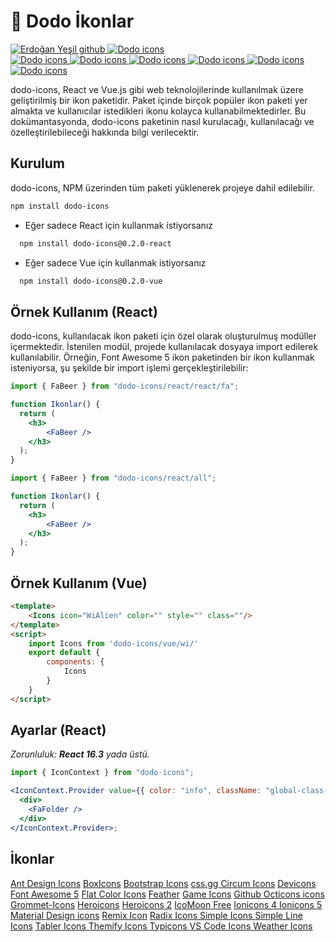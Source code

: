 

<Meta title="icons/Döküman" />




# 🦤 Dodo İkonlar

<div className={"flex flex-row gap-2"}>
    <a href="https://github.com/erdodo">
        <img src="https://img.shields.io/github/followers/erdodo?style=social" alt="Erdoğan Yeşil github"/>
    </a>
    <a href="https://github.com/erdodo/dodo-icons">
        <img src="https://img.shields.io/github/stars/erdodo/dodo-icons?style=social" alt="Dodo icons"/>
    </a>
</div>

<div className={"flex flex-row gap-2 !mt-3"}>
    <a href="https://www.npmjs.com/package/dodo-icons">
        <img src="https://img.shields.io/npm/v/dodo-icons" alt="Dodo icons"/>
    </a>
    <a href="https://www.npmjs.com/package/dodo-icons">
        <img src="https://img.shields.io/npm/dt/dodo-icons" alt="Dodo icons"/>
    </a>
    <a href="https://www.npmjs.com/package/dodo-icons">
        <img src="https://img.shields.io/github/issues/erdodo/dodo-icons" alt="Dodo icons"/>
    </a>
    <a href="https://www.npmjs.com/package/dodo-icons">
        <img src="https://img.shields.io/github/forks/erdodo/dodo-icons" alt="Dodo icons"/>
    </a>
    <a href="https://www.npmjs.com/package/dodo-icons">
        <img src="https://img.shields.io/github/stars/erdodo/dodo-icons" alt="Dodo icons"/>
    </a>
    <a href="https://www.npmjs.com/package/dodo-icons">
        <img src="https://img.shields.io/npm/l/dodo-icons" alt="Dodo icons"/>
    </a>
</div>


dodo-icons, React ve Vue.js gibi web teknolojilerinde kullanılmak üzere geliştirilmiş bir ikon paketidir.
Paket içinde birçok popüler ikon paketi yer almakta ve kullanıcılar istedikleri ikonu kolayca kullanabilmektedirler.
Bu dokümantasyonda, dodo-icons paketinin nasıl kurulacağı, kullanılacağı ve özelleştirilebileceği hakkında bilgi verilecektir.

## Kurulum
dodo-icons, NPM üzerinden tüm paketi yüklenerek projeye dahil edilebilir.

```bash
npm install dodo-icons
```
- Eğer sadece React için kullanmak istiyorsanız
```bash
  npm install dodo-icons@0.2.0-react
```
- Eğer sadece Vue için kullanmak istiyorsanız
```bash
  npm install dodo-icons@0.2.0-vue
```

## Örnek Kullanım (React)
dodo-icons, kullanılacak ikon paketi için özel olarak oluşturulmuş modüller içermektedir.
İstenilen modül, projede kullanılacak dosyaya import edilerek kullanılabilir.
Örneğin, Font Awesome 5 ikon paketinden bir ikon kullanmak isteniyorsa, şu şekilde bir import işlemi gerçekleştirilebilir:


```jsx
import { FaBeer } from "dodo-icons/react/react/fa";

function Ikonlar() {
  return (
    <h3>
        <FaBeer />
    </h3>
  );
}
```
```jsx
import { FaBeer } from "dodo-icons/react/all";

function Ikonlar() {
  return (
    <h3>
        <FaBeer />
    </h3>
  );
}
```
## Örnek Kullanım (Vue)

```html
<template>
    <Icons icon="WiAlien" color="" style="" class=""/>
</template>
<script>
    import Icons from 'dodo-icons/vue/wi/'
    export default {
        components: {
            Icons
        }
    }
</script>

```

## Ayarlar (React)


_Zorunluluk: **React 16.3** yada üstü._

```jsx
import { IconContext } from "dodo-icons";

<IconContext.Provider value={{ color: "info", className: "global-class-name" }}>
  <div>
    <FaFolder />
  </div>
</IconContext.Provider>;
```

## İkonlar

<div className={"flex flex-col"}>
    <a href="/?path=/docs/icons-i%CC%87konlar-ant-design-icons--docs">Ant Design Icons</a>
    <a href="/?path=/docs/icons-i̇konlar-boxicons--docs">BoxIcons</a>
    <a href="/?path=/docs/icons-i̇konlar-bootstrap-icons--docs">Bootstrap Icons</a>
    <a href="/?path=/docs/icons-i̇konlar-css-gg--docs">css.gg </a>
    <a href="/?path=/docs/icons-i̇konlar-circum-icons--docs">Circum Icons</a>
    <a href="/?path=/docs/icons-i%CC%87konlar-devicons--docs">Devicons</a>
    <a href="/?path=/docs/icons-i%CC%87konlar-font-awesome-5--docs">Font Awesome 5</a>
    <a href="/?path=/docs/icons-i%CC%87konlar-flat-color-icons--docs">Flat Color Icons</a>
    <a href="/?path=/docs/icons-i̇konlar-feather--docs">Feather</a>
    <a href="/?path=/docs/icons-i̇konlar-game-icons--docs">Game Icons</a>
    <a href="/?path=/docs/icons-i̇konlar-github-octicons-icons--docs">Github Octicons icons </a>
    <a href="/?path=/docs/icons-i̇konlar-grommet-icons--docs">Grommet-Icons</a>
    <a href="/?path=/docs/icons-i̇konlar-heroicons--docs">Heroicons</a>
    <a href="/?path=/docs/icons-i̇konlar-heroicons-2--docs"> Heroicons 2</a>
    <a href="/?path=/docs/icons-i̇konlar-icomoon-free--docs">IcoMoon Free</a>
    <a href="/?path=/docs/icons-i̇konlar-ionicons-4--docs">Ionicons 4 </a>
    <a href="/?path=/docs/icons-i̇konlar-ionicons-5--docs">Ionicons 5</a>
    <a href="/?path=/docs/icons-i̇konlar-material-design-icons--docs">Material Design icons</a>
    <a href="/?path=/docs/icons-i̇konlar-remix-icon--docs">Remix Icon</a>
    <a href="/?path=/docs/icons-i̇konlar-radix-icons--docs">Radix Icons </a>
    <a href="/?dpath=/docs/icons-i̇konlar-simple-icons--docs">Simple Icons </a>
    <a href="/?path=/docs/icons-i̇konlar-simple-line-icons--docs">Simple Line Icons</a>
    <a href="/?path=/docs/icons-i̇konlar-tabler-icons--docs">Tabler Icons </a>
    <a href="/?path=/docs/icons-i̇konlar-themify-icons--docs">Themify Icons </a>
    <a href="/?path=/docs/icons-i̇konlar-typicons--docs">Typicons </a>
    <a href="/?path=/docs/icons-i̇konlar-vs-code-icons--docs">VS Code Icons </a>
    <a href="/?path=/docs/icons-i̇konlar-weather-icons--docs">Weather Icons </a>
</div>


